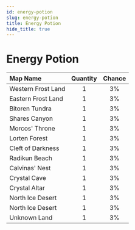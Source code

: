 ---
id: energy-potion
slug: energy-potion
title: Energy Potion
hide_title: true
---


# <ItemIcon iconId="1248" height="32"/> Energy Potion
|Map Name|Quantity|Chance|
|:--|:-:|:-:|
|Western Frost Land|1|3%|
|Eastern Frost Land|1|3%|
|Bitoren Tundra|1|3%|
|Shares Canyon|1|3%|
|Morcos' Throne|1|3%|
|Lorten Forest|1|3%|
|Cleft of Darkness|1|3%|
|Radikun Beach|1|3%|
|Calvinas' Nest|1|3%|
|Crystal Cave|1|3%|
|Crystal Altar|1|3%|
|North Ice Desert|1|3%|
|North Ice Desert|1|3%|
|Unknown Land|1|3%|

